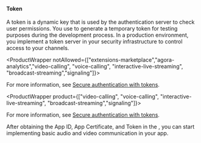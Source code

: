 #### Token

A token is a dynamic key that is used by the <Vg k="COMPANY" /> authentication server to check user permissions. You use <Vg k="CONSOLE" /> to generate a temporary token for testing purposes during the development process. In a production environment, you implement a token server in your security infrastructure to control access to your channels.

<ProductWrapper notAllowed={["extensions-marketplace","agora-analytics","video-calling", "voice-calling",
  "interactive-live-streaming", "broadcast-streaming","signaling"]}>

For more information, see [Secure authentication with tokens](../get-started/authentication-workflow).

</ProductWrapper>

<ProductWrapper product={["video-calling", "voice-calling", "interactive-live-streaming", "broadcast-streaming","signaling"]}>

For more information, see [Secure authentication with tokens](../get-started/authentication-workflow).

</ProductWrapper>

After obtaining the App ID, App Certificate, and Token in the <Vg k="CONSOLE" />, you can start implementing basic audio and video communication in your app.